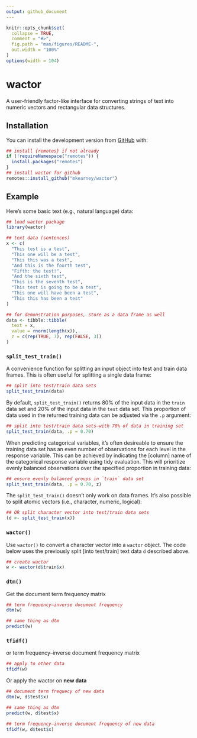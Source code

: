 ```yaml
---
output: github_document
---
```


<!-- README.md is generated from README.Rmd. Please edit that file -->

```r
knitr::opts_chunk$set(
  collapse = TRUE,
  comment = "#>",
  fig.path = "man/figures/README-",
  out.width = "100%"
)
options(width = 104)
```
# wactor

<!-- badges: start -->
<!-- badges: end -->

A user-friendly factor-like interface for converting strings of text into numeric vectors and rectangular data structures.

## Installation

<!-- You can install the released version of wactor from [CRAN](https://CRAN.R-project.org) with:

``` r
install.packages("wactor")
```
-->

You can install the development version from [GitHub](https://github.com/mkearney/wactor) with:

``` r
## install {remotes} if not already
if (!requireNamespace("remotes")) {
  install.packages("remotes")
}
## install wactor for github
remotes::install_github("mkearney/wactor")
```
## Example

Here's some basic text (e.g., natural language) data:

```r
## load wactor package
library(wactor)

## text data (sentences)
x <- c(
  "This test is a test",
  "This one will be a test",
  "This this was a test",
  "And this is the fourth test",
  "Fifth: the test!",
  "And the sixth test",
  "This is the seventh test",
  "This test is going to be a test",
  "This one will have been a test",
  "This this has been a test"
)

## for demonstration purposes, store as a data frame as well
data <- tibble::tibble(
  text = x,
  value = rnorm(length(x)),
  z = c(rep(TRUE, 7), rep(FALSE, 3))
)
```


### `split_test_train()`

A convenience function for splitting an input object into test and train data 
frames. This is often useful for splitting a single data frame:

```r
## split into test/train data sets
split_test_train(data)
```

By default, `split_test_train()` returns 80% of the input data in the `train`
data set and 20% of the input data in the `test` data set. This proportion of
data used in the returned training data can be adjusted via the `.p` argument:

```r
## split into test/train data sets–with 70% of data in training set
split_test_train(data, .p = 0.70)
```

When predicting categorical variables, it's often desireable to ensure the 
training data set has an even number of observations for each level in the 
response variable. This can be achieved by indicating the [column] name of the 
categorical response variable using tidy evaluation. This will prioritize evenly
balanced observations over the specified proportion in training data:

```r
## ensure evenly balanced groups in `train` data set
split_test_train(data, .p = 0.70, z)
```

The `split_test_train()` doesn't only work on data frames. It's also possible to 
split atomic vectors (i.e., character, numeric, logical):

```r
## OR split character vector into test/train data sets
(d <- split_test_train(x))
```


### `wactor()`

Use `wactor()` to convert a character vector into a `wactor` object. The code
below uses the previously split [into test/train] text data `d` described above.

```r
## create wactor
w <- wactor(d$train$x)
```

### `dtm()`

Get the document term frequency matrix

```r
## term frequency–inverse document frequency
dtm(w)

## same thing as dtm
predict(w)
```

### `tfidf()`

or term frequency–inverse document frequency matrix

```r
## apply to other data
tfidf(w)
```

Or apply the wactor on **new data**

```r
## document term frequecy of new data
dtm(w, d$test$x)

## same thing as dtm
predict(w, d$test$x)

## term frequency–inverse document frequency of new data
tfidf(w, d$test$x)
```

